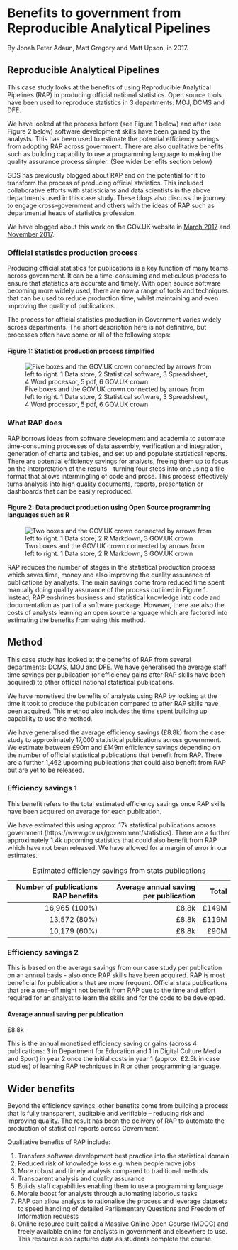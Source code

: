 # Benefits to government from Reproducible Analytical Pipelines

By Jonah Peter Adaun, Matt Gregory and Matt Upson, in 2017.

## Reproducible Analytical Pipelines

This case study looks at the benefits of using Reproducible Analytical Pipelines
(RAP) in producing official national statistics. Open source tools have been
used to reproduce statistics in 3 departments: MOJ, DCMS and DFE.

We have looked at the process before (see Figure 1 below) and after (see Figure
2 below) software development skills have been gained by the analysts. This has
been used to estimate the potential efficiency savings from adopting RAP across
government. There are also qualitative benefits such as building capability to
use a programming language to making the quality assurance process simpler. (See
wider benefits section below)

GDS has previously blogged about RAP and on the potential for it to transform
the process of producing official statistics. This included collaborative
efforts with statisticians and data scientists in the above departments used in
this case study. These blogs also discuss the journey to engage cross-government
and others with the ideas of RAP such as departmental heads of statistics
profession.

We have blogged about this work on the GOV.UK website in [March
2017](https://dataingovernment.blog.gov.uk/2017/03/27/reproducible-analytical-pipeline/)
and [November
2017](https://dataingovernment.blog.gov.uk/2017/11/27/transforming-the-process-of-producing-official-statistics/).

### Official statistics production process

Producing official statistics for publications is a key function of many teams
across government. It can be a time-consuming and meticulous process to ensure
that statistics are accurate and timely. With open source software becoming more
widely used, there are now a range of tools and techniques that can be used to
reduce production time, whilst maintaining and even improving the quality of
publications.

The process for official statistics production in Government varies widely
across departments. The short description here is not definitive, but processes
often have some or all of the following steps:

#### Figure 1: Statistics production process simplified

![Five boxes and the GOV.UK crown connected by arrows from left to right. 1 Data
store, 2 Statistical software, 3 Spreadsheet, 4 Word processor, 5 pdf, 6 GOV.UK
crown](./images/statistics-production-process.png)

### What RAP does

RAP borrows ideas from software development and academia to automate
time-consuming processes of data assembly, verification and integration,
generation of charts and tables, and set up and populate statistical reports.
There are potential efficiency savings for analysts, freeing them up to focus on
the interpretation of the results - turning four steps into one using a file
format that allows intermingling of code and prose. This process effectively
turns analysis into high quality documents, reports, presentation or dashboards
that can be easily reproduced.

#### Figure 2: Data product production using Open Source programming languages such as R

![Two boxes and the GOV.UK crown connected by arrows from left to right. 1 Data
store, 2 R Markdown, 3 GOV.UK
crown](./images/data-product-production-process.png)

RAP reduces the number of stages in the statistical production process which
saves time, money and also improving the quality assurance of publications by
analysts. The main savings come from reduced time spent manually doing quality
assurance of the process outlined in Figure 1. Instead, RAP enshrines business
and statistical knowledge into code and documentation as part of a software
package. However, there are also the costs of analysts learning an open source
language which are factored into estimating the benefits from using this method.

## Method

This case study has looked at the benefits of RAP from several departments:
DCMS, MOJ and DFE. We have generalised the average staff time savings per
publication (or efficiency gains after RAP skills have been acquired) to other
official national statistical publications.

We have monetised the benefits of analysts using RAP by looking at the time it
took to produce the publication compared to after RAP skills have been acquired.
This method also includes the time spent building up capability to use the
method.

We have generalised the average efficiency savings (£8.8k) from the case study
to approximately 17,000 statistical publications across government. We estimate
between £90m and £149m efficiency savings depending on the number of official
statistical publications that benefit from RAP. There are a further 1,462
upcoming publications that could also benefit from RAP but are yet to be
released.

### Efficiency savings 1

This benefit refers to the total estimated efficiency savings once RAP skills
have been acquired on average for each publication.

We have estimated this using approx. 17k statistical publications across
government (https://www.gov.uk/government/statistics). There are a further
approximately 1.4k upcoming statistics that could also benefit from RAP which
have not been released. We have allowed for a margin of error in our estimates.

Table: Estimated efficiency savings from stats publications

| Number of publications RAP benefits	| Average annual saving per publication	| Total |
|------------------------------------:|--------------------------------------:|------:|
| 16,965 (100%)	                      | £8.8k	                                | £149M |
| 13,572 (80%)	                      | £8.8k	                                | £119M |
| 10,179 (60%)	                      | £8.8k	                                | £90M  |

### Efficiency savings 2

This is based on the average savings from our case study per publication on an
annual basis -  also once RAP skills have been acquired. RAP is most beneficial
for publications that are more frequent. Official stats publications that are a
one-off might not benefit from RAP due to the time and effort required for an
analyst to learn the skills and for the code to be developed.

#### Average annual saving per publication

<p class="govuk-body govuk-!-font-size-80">£8.8k</p>

This is the annual monetised efficiency saving or gains (across 4 publications:
3 in Department for Education and 1 In Digital Culture Media and Sport) in year
2 once the initial costs in year 1 (approx. £2.5k in case studies) of learning
RAP techniques in R or other programming language.

## Wider benefits

Beyond the efficiency savings, other benefits come from building a process that
is fully transparent, auditable and verifiable – reducing risk and improving
quality. The result has been the delivery of RAP to automate the production of
statistical reports across Government.

Qualitative benefits of RAP include:

1. Transfers software development best practice into the statistical domain
1. Reduced risk of knowledge loss e.g. when people move jobs
1. More robust and timely analysis compared to traditional methods
1. Transparent analysis and quality assurance
1. Builds staff capabilities enabling them to use a programming language
1. Morale boost for analysts through automating laborious tasks
1. RAP can allow analysts to rationalise the process and leverage datasets to
   speed handling of detailed Parliamentary Questions and Freedom of Information
   requests
1. Online resource built called a Massive Online Open Course (MOOC) and freely
   available online for analysts in government and elsewhere to use. This
   resource also captures data as students complete the course.
